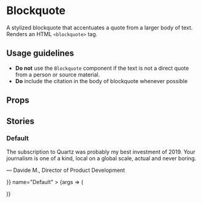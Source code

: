 
<Meta title="Content/Blockquote" component={Blockquote} />

# Blockquote

A stylized blockquote that accentuates a quote from a larger body of text. Renders an HTML `<blockquote>` tag.

## Usage guidelines

- **Do not** use the `Blockquote` component if the text is not a direct quote from a person or source material.
- **Do** include the citation in the body of blockquote whenever possible

## Props

<Props of={Blockquote} />

## Stories

### Default

<Canvas>
	<Story
		args={{
			children: <><p>The subscription to Quartz was probably my best investment of 2019. Your journalism is one of a kind, local on a global scale, actual and never boring.</p><p>— Davide M., Director of Product Development</p></>
		}}
		name="Default"
	>
		{args => (
			<div style={{
				fontSize: '20px',
			}}>
				<Blockquote {...args} />
			</div>
		)}
	</Story>
</Canvas>
